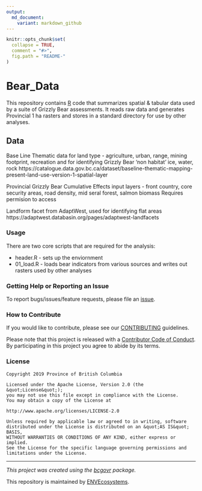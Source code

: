 ```yaml
---
output:
  md_document:
    variant: markdown_github
---
```


```r
knitr::opts_chunk$set(
  collapse = TRUE,
  comment = "#>",
  fig.path = "README-"
)
```

<!-- Add a project state badge
See https://github.com/BCDevExchange/Our-Project-Docs/blob/master/discussion/projectstates.md
If you have bcgovr installed and you use RStudio, click the 'Insert BCDevex Badge' Addin. -->

# Bear_Data
This repository contains [R](https://www.r-project.org/) code that summarizes spatial & tabular data used by a suite of Grizzly Bear assessments. It reads raw data and generates Provincial 1 ha rasters and stores in a standard directory for use by other analyses. 

## Data
Base Line Thematic data for land type - agriculture, urban, range, mining footprint, recreation and for identifying Grizzly Bear 'non habitat' ice, water, rock
https://catalogue.data.gov.bc.ca/dataset/baseline-thematic-mapping-present-land-use-version-1-spatial-layer

Provincial Grizzly Bear Cumulative Effects input layers - front country, core security areas, road density, mid seral forest, salmon biomass
Requires permision to access

Landform facet from AdaptWest, used for identifying flat areas
https://adaptwest.databasin.org/pages/adaptwest-landfacets

### Usage

There are two core scripts that are required for the analysis:

- header.R - sets up the enviornment
- 01_load.R - loads bear indicators from various sources and writes out rasters used by other analyses

### Getting Help or Reporting an Issue

To report bugs/issues/feature requests, please file an [issue](https://github.com/bcgov/Bear_Data/issues/).

### How to Contribute

If you would like to contribute, please see our [CONTRIBUTING](CONTRIBUTING.md) guidelines.

Please note that this project is released with a [Contributor Code of Conduct](CODE_OF_CONDUCT.md). By participating in this project you agree to abide by its terms.

### License

```
Copyright 2019 Province of British Columbia

Licensed under the Apache License, Version 2.0 (the &quot;License&quot;);
you may not use this file except in compliance with the License.
You may obtain a copy of the License at

http://www.apache.org/licenses/LICENSE-2.0

Unless required by applicable law or agreed to in writing, software distributed under the License is distributed on an &quot;AS IS&quot; BASIS,
WITHOUT WARRANTIES OR CONDITIONS OF ANY KIND, either express or implied.
See the License for the specific language governing permissions and limitations under the License.
```

---
*This project was created using the [bcgovr](https://github.com/bcgov/bcgovr) package.* 

This repository is maintained by [ENVEcosystems](https://github.com/orgs/bcgov/teams/envecosystems/members).
